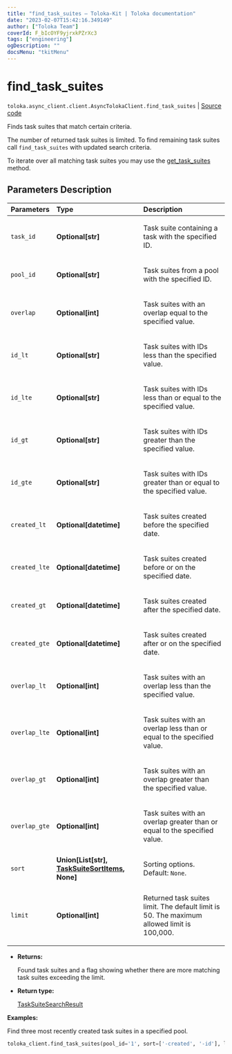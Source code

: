 ```yaml
---
title: "find_task_suites — Toloka-Kit | Toloka documentation"
date: "2023-02-07T15:42:16.349149"
author: ["Toloka Team"]
coverId: F_bIcOYF9yjrxkPZrXc3
tags: ["engineering"]
ogDescription: ""
docsMenu: "tkitMenu"
---
```


# find_task_suites
`toloka.async_client.client.AsyncTolokaClient.find_task_suites` | [Source code](https://github.com/Toloka/toloka-kit/blob/v1.1.3/src/client/__init__.py#L0)

Finds task suites that match certain criteria.

The number of returned task suites is limited. To find remaining task suites call `find_task_suites` with updated search criteria.

To iterate over all matching task suites you may use the [get_task_suites](/docs/toloka-kit/reference/toloka.client.TolokaClient.get_task_suites) method.

## Parameters Description

| Parameters | Type | Description |
| :----------| :----| :-----------|
`task_id`|**Optional\[str\]**|<p>Task suite containing a task with the specified ID.</p>
`pool_id`|**Optional\[str\]**|<p>Task suites from a pool with the specified ID.</p>
`overlap`|**Optional\[int\]**|<p>Task suites with an overlap equal to the specified value.</p>
`id_lt`|**Optional\[str\]**|<p>Task suites with IDs less than the specified value.</p>
`id_lte`|**Optional\[str\]**|<p>Task suites with IDs less than or equal to the specified value.</p>
`id_gt`|**Optional\[str\]**|<p>Task suites with IDs greater than the specified value.</p>
`id_gte`|**Optional\[str\]**|<p>Task suites with IDs greater than or equal to the specified value.</p>
`created_lt`|**Optional\[datetime\]**|<p>Task suites created before the specified date.</p>
`created_lte`|**Optional\[datetime\]**|<p>Task suites created before or on the specified date.</p>
`created_gt`|**Optional\[datetime\]**|<p>Task suites created after the specified date.</p>
`created_gte`|**Optional\[datetime\]**|<p>Task suites created after or on the specified date.</p>
`overlap_lt`|**Optional\[int\]**|<p>Task suites with an overlap less than the specified value.</p>
`overlap_lte`|**Optional\[int\]**|<p>Task suites with an overlap less than or equal to the specified value.</p>
`overlap_gt`|**Optional\[int\]**|<p>Task suites with an overlap greater than the specified value.</p>
`overlap_gte`|**Optional\[int\]**|<p>Task suites with an overlap greater than or equal to the specified value.</p>
`sort`|**Union\[List\[str\], [TaskSuiteSortItems](/docs/toloka-kit/reference/toloka.client.search_requests.TaskSuiteSortItems), None\]**|<p>Sorting options. Default: `None`.</p>
`limit`|**Optional\[int\]**|<p>Returned task suites limit. The default limit is 50. The maximum allowed limit is 100,000.</p>

* **Returns:**

  Found task suites and a flag showing whether there are more matching task suites exceeding the limit.

* **Return type:**

  [TaskSuiteSearchResult](/docs/toloka-kit/reference/toloka.client.search_results.TaskSuiteSearchResult)

**Examples:**

Find three most recently created task suites in a specified pool.

```python
toloka_client.find_task_suites(pool_id='1', sort=['-created', '-id'], limit=3)
```
